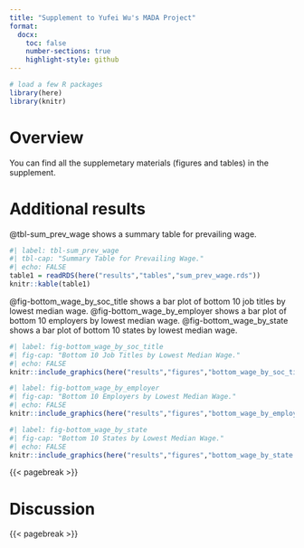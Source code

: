 ```yaml
---
title: "Supplement to Yufei Wu's MADA Project"
format:
  docx:
    toc: false
    number-sections: true
    highlight-style: github
---
```



```r
# load a few R packages
library(here)
library(knitr)
```





# Overview

You can find all the supplemetary materials (figures and tables) in the supplement.


# Additional results


@tbl-sum_prev_wage shows a summary table for prevailing wage.

```r
#| label: tbl-sum_prev_wage
#| tbl-cap: "Summary Table for Prevailing Wage."
#| echo: FALSE
table1 = readRDS(here("results","tables","sum_prev_wage.rds"))
knitr::kable(table1)
```




@fig-bottom_wage_by_soc_title shows a bar plot of bottom 10 job titles by lowest median wage. @fig-bottom_wage_by_employer shows a bar plot of bottom 10 employers by lowest median wage. @fig-bottom_wage_by_state shows a bar plot of bottom 10 states by lowest median wage.


```r
#| label: fig-bottom_wage_by_soc_title
#| fig-cap: "Bottom 10 Job Titles by Lowest Median Wage."
#| echo: FALSE
knitr::include_graphics(here("results","figures","bottom_wage_by_soc_title.png"))
```

```r
#| label: fig-bottom_wage_by_employer
#| fig-cap: "Bottom 10 Employers by Lowest Median Wage."
#| echo: FALSE
knitr::include_graphics(here("results","figures","bottom_wage_by_employer.png"))
```

```r
#| label: fig-bottom_wage_by_state
#| fig-cap: "Bottom 10 States by Lowest Median Wage."
#| echo: FALSE
knitr::include_graphics(here("results","figures","bottom_wage_by_state.png"))
```


{{< pagebreak >}}


# Discussion


{{< pagebreak >}}





